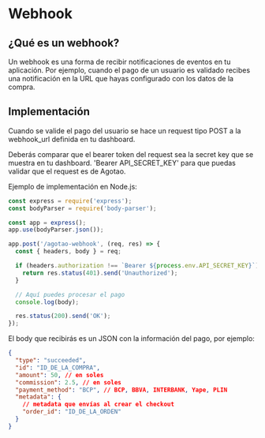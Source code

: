 # Webhook

## ¿Qué es un webhook?

Un webhook es una forma de recibir notificaciones de eventos en tu aplicación. Por ejemplo, cuando el pago de un usuario es validado recibes una notificación en la URL que hayas configurado con los datos de la compra.

## Implementación

Cuando se valide el pago del usuario se hace un request tipo POST a la webhook_url definida en tu dashboard.

Deberás comparar que el bearer token del request sea la secret key que se muestra en tu dashboard. 'Bearer API_SECRET_KEY' para que puedas validar que el request es de Agotao.

Ejemplo de implementación en Node.js:

```js filename="server.js"
const express = require('express');
const bodyParser = require('body-parser');

const app = express();
app.use(bodyParser.json());

app.post('/agotao-webhook', (req, res) => {
  const { headers, body } = req;

  if (headers.authorization !== `Bearer ${process.env.API_SECRET_KEY}`) {
    return res.status(401).send('Unauthorized');
  }

  // Aquí puedes procesar el pago
  console.log(body);

  res.status(200).send('OK');
});
```

El body que recibirás es un JSON con la información del pago, por ejemplo:

```json
{
  "type": "succeeded",
  "id": "ID_DE_LA_COMPRA",
  "amount": 50, // en soles
  "commission": 2.5, // en soles
  "payment_method": "BCP", // BCP, BBVA, INTERBANK, Yape, PLIN
  "metadata": {
    // metadata que envías al crear el checkout
    "order_id": "ID_DE_LA_ORDEN"
  }
}
```
